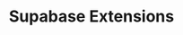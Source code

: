 ---
title: Supabase Extensions
description: Complete guide to integrating Axiomkit agents with Discord servers
---